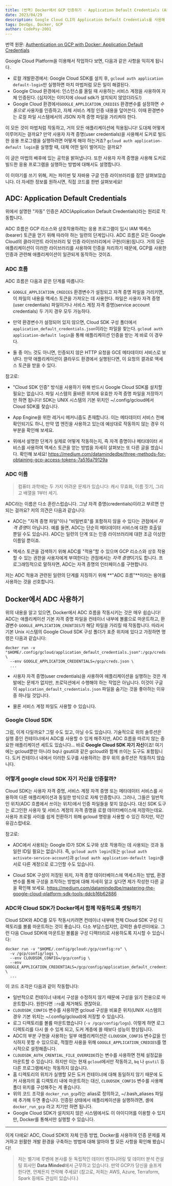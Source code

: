 ```yaml
---
title: (번역) Docker에서 GCP 인증하기 - Application Default Credentials (ADC)
date: 2023/04/29
description: Google Cloud CLI의 Application Default Credentials를 사용해 Docker 컨테이너에서 GCP에 인증하는 방법을 알아보자.
tags: DevOps, Docker, GCP
author: CodePsy-2001
---
```


번역 원문: [Authentication on GCP with Docker: Application Default Credentials](https://medium.com/datamindedbe/application-default-credentials-477879e31cb5)

Google Cloud Platform을 이용해서 작업하다 보면, 다음과 같은 사항을 익히게 됩니다.

- 로컬 개발환경에서: Google Cloud SDK를 설치 후, `gcloud auth application default-login`만 실행하면 마치 마법처럼 모든 일이 해결된다.
- Google Cloud 환경에서: 인스턴스를 올릴 때 사용하는 서비스 계정을 사용하여 자체 인증된다. (심지어는 이미지에 cloud sdk가 설치되지 않았더라도!)
- Google Cloud 환경에서`GOOGLE_APPLICATION_CREDIES` 환경변수를 설정하면 *수동으로* 사용자를 인증하고, 자체 서비스 계정 인증 내용을 덮어쓴다. 이때 환경변수는 로컬 파일 시스템에서의 JSON 자격 증명 파일을 가리켜야 한다.

이 모든 것이 마법처럼 작동하고, 거의 모든 애플리케이션에 적용됩니다! 도대체 어떻게 이루어지는 걸까요? 만약 사용자 자격 증명(user credentials)을 사용해서 도커로 빌드한 응용 프로그램을 실행하려면 어떻게 해야 하는거죠? `gcloud auth application-default login`을 실행할 때, 대체 어떤 일이 벌어지는 걸까요?

이 글은 마법의 배후에 있는 공학을 밝혀냅니다. 또한 사용자 자격 증명을 사용해 도커로 빌드한 응용 프로그램을 실행하는 방법에 대해서도 설명합니다.

이 이야기를 쓰기 위해, 저는 파이썬 및 자바용 구글 인증 라이브러리를 잠깐 살펴보았습니다. 더 자세한 정보를 원하시면, 직접 코드를 한번 살펴보세요!

## ADC: Application Default Credentials
위에서 설명한 "자동" 인증은 ADC(Application Default Credentials)라는 원리로 작동합니다.

ADC 흐름은 GCP 리소스와 상호작용하려는 응용 프로그램이 임시 IAM 액세스(bearer) 토큰을 얻기 위해 따라야 하는 일련의 단계입니다. ADC 흐름은 모든 Google Cloud의 클라이언트 라이브러리 및 인증 라이브러리에서 구현(이용)됩니다. 거의 모든 애플리케이션이 이러한 라이브러리를 사용하여 인증을 처리하기 때문에, GCP를 사용한 인증과 관련해 애플리케이션이 일관되게 동작하는 것이죠.

### ADC 흐름
ADC 흐름은 다음과 같은 단계를 따릅니다:

- `GOOGLE_APPLICATION_CREDIES` 환경변수가 설정되고 자격 증명 파일을 가리키면, 이 파일의 내용을 액세스 토큰을 가져오는 데 사용한다. 파일은 사용자 자격 증명(user credentials) 파일이거나 서비스 계정 자격 증명(service account credentials) 두 가지 경우 모두 가능하다.

- 만약 환경변수가 설정되어 있지 않으면, Cloud SDK 구성 폴더에서 `application_default_credentials.json`이라는 파일을 찾는다. `gcloud auth application-default login`을 통해 애플리케이션 인증을 받는 게 바로 이 경우다.

- 둘 중 어느 것도 아니면, 인증되지 않은 HTTP 요청을 GCE 메타데이터 서비스로 보낸다. 만약 애플리케이션이 클라우드 환경에서 실행된다면, 이 요청의 결과로 액세스 토큰을 받을 수 있다.

참고로:

- "Cloud SDK 인증" 방식을 사용하기 위해 반드시 Google Cloud SDK를 설치할 필요는 없습니다. 파일 시스템의 올바른 위치에 유효한 자격 증명 파일을 저장하기만 하면 됩니다! SDK는 UNIX 시스템의 기본 위치인 ~/.config/gcloud에서 Cloud SDK를 찾습니다.

- App Engine을 위한 레거시 메커니즘도 존재합니다. 이는 메타데이터 서비스 전에 확인되기도 하니, 만약 앱 엔진을 사용하고 있는데 예상대로 작동하지 않는 경우 이 부분을 확인해 보세요.

- 위에서 설명한 단계가 실제로 어떻게 작동하는지, 즉 자격 증명이나 메타데이터 서비스를 사용하여 액세스 토큰을 얻는 방법을 자세히 살펴보는 또 다른 글을 썼습니다. 확인해 보세요! https://medium.com/datamindedbe/three-methods-for-obtaining-gcp-access-tokens-7a516a79129a

### ADC 이름

> 컴퓨터 과학에는 두 가지 어려운 문제가 있습니다:
캐시 무효화, 이름 짓기, 그리고 배열을 1부터 세기.

ADC라는 이름은 다소 혼란스럽습니다. 그냥 자격 증명(credentials)이라고 부르면 안 되는 걸까요? 저의 의견은 다음과 같습니다:

- ADC는 "자격 증명 파일"이나 "비밀번호"를 포함하지 않을 수 있다는 관점에서 *자격 증명*이 아닙니다. 예를 들면, ADC는 단순히 메타데이터 서비스에 대한 호출일 뿐일 수도 있습니다. ADC는 일련의 단계 또는 인증 라이브러리에 대한 조금 이상한 이름일 뿐이죠.

- 액세스 토큰을 검색하기 위해 ADC를 "적용"할 수 있으며 GCP 리소스와 상호 작용할 수 있는 권한을 사용자에게 부여한다는 관점에서는 *자격 증명*이기도 합니다. 프로그래밍적으로 말하자면, ADC는 자격 증명의 인터페이스를 구현합니다.

저는 ADC 적용과 관련된 일련의 단계를 지칭하기 위해 **"ADC 흐름"**이라는 용어를 사용하는 것을 선호합니다.

## Docker에서 ADC 사용하기

위의 내용을 알고 있으면, Docker에서 ADC 흐름을 작동시키는 것은 매우 쉽습니다! ADC는 애플리케이션 기본 자격 증명 파일을 컨테이너 내부에 볼륨으로 마운트하고, 환경변수 `GOOGLE_APPLICATION_CRENTIES`가 해당 파일을 가리킬 때 작동합니다. 따라서 기본 Unix 시스템의 Google Cloud SDK 구성 폴더가 표준 위치에 있다고 가정하면 명령은 다음과 같습니다:

```shell
docker run -v "$HOME/.config/gcloud/application_default_credentials.json":/gcp/creds.json:ro \
  --env GOOGLE_APPLICATION_CREDENTIALS=/gcp/creds.json \
  ...
```
- 사용자 자격 증명(user credentials)을 사용하여 애플리케이션을 실행하는 것은 개발에는 문제가 없지만, 프로덕션에서 수행해야 하는 작업은 아닙니다. 이것이 구글이 `application_default_credentials.json` 파일을 숨기는 것을 좋아하는 이유 중 하나일 것입니다.

- 물론 서비스 계정 파일도 사용할 수 있습니다.

### Google Cloud SDK

그럼, 이게 다일까요? 그럴 수도 있고, 아닐 수도 있습니다. 기술적으로 위의 솔루션은 실행 중인 컨테이너에서 ADC를 사용할 수 있게 해주지만, ADC 흐름을 따르지 않는 중요한 애플리케이션 세트도 있습니다... 바로 **Google Cloud SDK 자기 자신**이죠! 여기에는 gcloud뿐만 아니라 bq나 gsutil과 같은 gcloud와 함께 쓰이는 도구도 포함됩니다. 도커 컨테이너 내에서 이러한 도구를 사용하려는 경우 위의 솔루션은 작동하지 않습니다.

### 어떻게 google cloud SDK 자기 자신을 인증할까?

Cloud SDK는 사용자 자격 증명, 서비스 계정 자격 증명 또는 메타데이터 서비스를 사용하여 다른 애플리케이션과 동일한 방식으로 자체 인증합니다. 그러나, 그들은 일반적인 위치(ADC 흐름에서 쓰이는 위치)에서 인증 파일들을 찾지 않습니다. 대신 SDK 도구는 로그인한 사용자 및 서비스 계정의 자격 증명을 로컬 데이터베이스에 저장하는데요. 사용자 프로필 사이를 쉽게 전환하기 위해 gcloud 명령을 사용할 수 있긴 하지만, 약간 유감스럽네요.

참고로:

- ADC에서 사용되는 Google ID가 SDK 도구와 상호 작용하는 데 사용되는 것과 동일한 ID일 필요는 없습니다. 즉, `gcloud auth login`(또는 `gcloud auth activate-service-account`)과 `gcloud auth application-default login`을 서로 다른 계정으로 로그인할 수도 있습니다.

- Cloud SDK 구성이 저장된 위치, 자격 증명 데이터베이스에 액세스하는 방법, 환경 변수를 통해 구성을 조작하는 방법에 대해 자세히 알고 싶다면 제가 작성한 다른 글을 확인해 보세요. https://medium.com/datamindedbe/mastering-the-google-cloud-platform-sdk-tools-ddcb16b62886

### ADC와 Cloud SDK가 Docker에서 함께 작동하도록 셋팅하기

Cloud SDK와 ADC를 모두 작동시키려면 컨테이너 내부에 전체 Cloud SDK 구성 디렉토리를 볼륨 마운트하는 것이 좋습니다. 다소 부담스럽지만, 강력한 솔루션이에요. 그런 다음 Cloud SDK에 마운트된 볼륨을 구성 디렉터리로 사용하도록 지시할 수 있습니다:

```shell
docker run -v "$HOME/.config/gcloud:/gcp/config:ro" \
  -v /gcp/config/logs \
  --env CLOUDSDK_CONFIG=/gcp/config \
  --env GOOGLE_APPLICATION_CREDENTIALS=/gcp/config/application_default_credentials.json \
  ...
```

이 코드 조각은 다음과 같이 작동합니다:

- 일반적으로 컨테이너 내에서 구성을 수정하지 않기 때문에 구성을 읽기 전용으로 마운트합니다. 원한다면 `:ro`를 제거해도 괜찮아요.
- `CLOUDSDK_CONFIG` 변수를 사용하면 gcloud 구성을 비표준 위치(UNIX 시스템의 경우 기본 위치는 ~/.config/gcloud)에 저장할 수 있습니다.
- 로그 디렉토리를 볼륨 마운트했습니다 (`-v /gcp/config/logs`). 이렇게 하면 로그 디렉토리를 다시 쓸 수 있게 되고, 도커 계층에 쓸 때보다 성능이 향상됩니다.
- ADC의 부분 구현을 사용하는 일부 애플리케이션은 `CLOUDSDK_CONFIG` 변수값을 인식하지 못할 수 있으므로, 적절한 사용을 위해 `GOOGLE_APPLICATION_CREDIES`를 명시적으로 설정해줍니다.
- `CLOUDSDK_AUTH_CRENTIAL_FILE_OVERRIDE`라는 변수를 사용하면 전체 설정값을 마운트할 수 있습니다. 하지만 이는 현재 `gcloud`에서만 작동하고, `bq` 나 `gsutil` 등 다른 프로그램에서는 작동하지 않습니다.
- 홈 디렉토리의 위치가 실행할 모든 도커 컨테이너에 대해 동일하지 않기 때문에 도커 사용자의 홈 디렉토리 내에 마운트하는 대신, `CLOUDSDK_CONFIG` 변수를 사용해 폴더 위치를 구성해주는 게 좋습니다.
- 위의 코드 조각을 `docker_run_gcp`라는 alias로 정의하고, ~/.bash_aliases 파일에 추가해 두면 좋습니다. 인증된 상태에서 애플리케이션을 실행하려면, 셸에 `docker_run_gcp` 라고 치기만 하면 됩니다.
- Google Cloud SDK가 설치되지 않은 시스템에서도 이 아이디어를 이용할 수 있지만, Docker를 통해서만 실행할 수 있습니다.

---

이게 다에요! ADC, Cloud SDK의 자체 인증 방법, Docker를 사용하여 인증 문제를 제거하고 원활한 개발 환경을 구축하는 방법에 대해 알아야 할 모든 사항을 확인해 봤습니다!

> 저는 벨기에 루벤에 본사를 둔 독립적인 데이터 엔지니어링 및 데이터 분석 컨설팅 회사인 **Data Minded**에서 근무하고 있습니다. 만약 GCP가 당신을 슬프게 한다면, 언제든지 연락해 주세요! (참고로, 저희는 AWS, Azure, Terraform, Spark 등에도 관심이 있습니다.)
